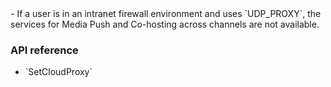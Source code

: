 
<PlatformWrapper platform="unity">

<Admonition type="caution" title="Caution">
- If a user is in an intranet firewall environment and uses `UDP_PROXY`, the services for Media Push and Co-hosting across channels are not available.
</Admonition>

### API reference

- <Link to="{{Global.API_REF_UNITY_ROOT}}/class_irtcengine.html#api_irtcengine_setcloudproxy">`SetCloudProxy`</Link>

</PlatformWrapper>
